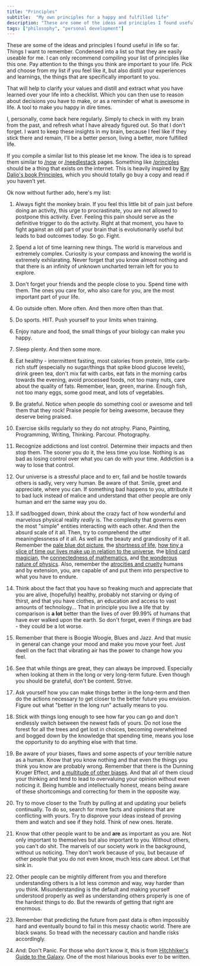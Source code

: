 ```yaml
---
title: "Principles"
subtitle:  "My own principles for a happy and fulfilled life"
description: "These are some of the ideas and principles I found useful in life so far. Things I want to remember. Condensed into a list so that they are easily useable for me. I can only recommend compiling your list of principles like this one. Pay attention to the things you think are important to your life. Pick and choose from my list if you feel like it, but also distill your experiences and learnings, the things that are specifically important to you."
tags: ["philosophy", "personal development"]
---
```


These are some of the ideas and principles I found useful in life so far. Things I want to remember. Condensed into a list so that they are easily useable for me. I can only recommend compiling your list of principles like this one. Pay attention to the things you think are important to your life. Pick and choose from my list if you feel like it, but also distill your experiences and learnings, the things that are specifically important to you. 

That will help to clarify your values and distill and extract what you have learned over your life into a checklist. Which you can then use to reason about decisions you have to make, or as a reminder of what is awesome in life. A tool to make you happy in dire times.  

I, personally, come back here regularly. Simply to check in with my brain from the past, and refresh what I have already figured out. So that I don't forget. I want to keep these insights in my brain, because I feel like if they stick there and remain, I'll be a better person, living a better, more fulfilled life. 

If you compile a similar list to this please let me know. The idea is to spread them similar to [/now](/now) or [/needlestack](/needlestack) pages. Something like [/principles](/principles) should be a thing that exists on the internet. This is heavily inspired by [Ray Dalio's book Principles](/booknotes/principles), which you should totally go buy a copy and read if you haven't yet. 

Ok now without further ado, here's my list: 

1. Always fight the monkey brain. If you feel this little bit of pain just before doing an activity, this urge to procrastinate, you are not allowed to postpone this activity. Ever. Feeling this pain should serve as the definitive trigger to do the activity. Right at that moment, you have to fight against an old part of your brain that is evolutionarily useful but leads to bad outcomes today. So go. Fight.


2. Spend a lot of time learning new things. The world is marvelous and extremely complex. Curiosity is your compass and knowing the world is extremely exhilarating. Never forget that you know almost nothing and that there is an infinity of unknown uncharted terrain left for you to explore. 


3. Don't forget your friends and the people close to you. Spend time with them. The ones you care for, who also care for you, are the most important part of your life. 


4. Go outside often. More often. And then more often than that. 


5. Do sports. HIIT. Push yourself to your limits when training. 


6. Enjoy nature and food, the small things of your biology can make you happy. 


7. Sleep plenty. And then some more. 


8. Eat healthy - intermittent fasting, most calories from protein, little carb-rich stuff (especially no sugar/things that spike blood glucose levels), drink green tea, don't mix fat with carbs, eat fats in the morning carbs towards the evening, avoid processed foods, not too many nuts, care about the quality of fats. Remember, lean, green, marine. Enough fish, not too many eggs, some good meat, and lots of vegetables. 


9. Be grateful. Notice when people do something cool or awesome and tell them that they rock! Praise people for being awesome, because they deserve being praised.


10. Exercise skills regularly so they do not atrophy. Piano, Painting, Programming, Writing, Thinking. Parcour. Photography.


11. Recognize addictions and lost control. Determine their impacts and then stop them. The sooner you do it, the less time you lose. Nothing is as bad as losing control over what you can do with your time. Addiction is a way to lose that control.


12. Our universe is a stressful place and to err, fail and be hostile towards others is sadly, very very human. Be aware of that. Smile, greet and appreciate, where you can. If something bad happens to you, attribute it to bad luck instead of malice and understand that other people are only human and err the same way you do.


13. If sad/bogged down, think about the crazy fact of how wonderful and marvelous physical reality *really* is. The complexity that governs even the most "simple" entities interacting with each other. And then the absurd scale of it all. Then, try to comprehend the utter meaninglessness of it all. As well as the beauty and grandiosity of it all. Remember the [pale blue dot picture](/assets/blog/pale-blue-dot.jpg), the [ shortness of life](https://waitbutwhy.com/2014/05/life-weeks.html), [how tiny a slice of time our lives make up in relation to the universe](https://www.youtube.com/watch?v=yNLdblFQqsw), the [blind card magician](https://www.youtube.com/watch?v=YVDwKxlcx-4), the [connectedness of mathematics](https://www.3blue1brown.com/lessons/hanoi-and-sierpinski), and [the wonderous nature of physics](https://www.youtube.com/watch?v=P1ww1IXRfTA).
Also, remember the [atrocities and cruelty](https://en.wikipedia.org/wiki/List_of_genocides_by_death_toll) humans and by extension, you, are capable of and put them into perspective to what you have to endure. 


15. Think about the fact that you have so freaking much and appreciate that you are alive, (hopefully) healthy, probably not starving or dying of thirst, and that you have clothes, an education and access to vast amounts of technology... That in principle you live a life that by comparison is **a lot** better than the lives of over 99.99% of humans that have ever walked upon the earth. So don't forget, even if things are bad - they could be a lot worse.


16. Remember that there is Boogie Woogie, Blues and Jazz. And that music in general can change your mood and make you move your feet. Just dwell on the fact that vibrating air has the power to change how you feel.


17. See that while things are great, they can always be improved. Especially when looking at them in the long or very long-term future. Even though you should be grateful, don't be content. Strive.


18. Ask yourself how you can make things better in the long-term and then do the actions necessary to get closer to the better future you envision. Figure out what "better in the long run" actually means to you.


19. Stick with things long enough to see how far you can go and don't endlessly switch between the newest fads of yours. Do not lose the forest for all the trees and get lost in choices, becoming overwhelmed and bogged down by the knowledge that spending time, means you lose the opportunity to do anything else with that time. 


20. Be aware of your biases, flaws and some aspects of your terrible nature as a human. Know that you know nothing and that even the things you think you know are probably wrong. Remember that there is the Dunning Kruger Effect, and [a multitude of other biases](https://upload.wikimedia.org/wikipedia/commons/6/65/Cognitive_bias_codex_en.svg). And that all of them cloud your thinking and tend to lead to overvaluing your opinion without even noticing it. Being humble and intellectually honest, means being aware of these shortcomings and correcting for them in the opposite way.


21. Try to move closer to the Truth by pulling at and updating your beliefs continually. To do so, search for more facts and opinions that are conflicting with yours. Try to disprove your ideas instead of proving them and watch and see if they hold. Think of new ones. Iterate.


22. Know that other people want to be and **are** as important as you are. Not only important to themselves but also important to you. Without others, you can't do shit. The marvels of our society work in the background, without us noticing. They don't work because of you, but because of other people that you do not even know, much less care about. Let that sink in.


23. Other people can be mightily different from you and therefore understanding others is a lot less common and way, way harder than you think. Misunderstanding is the default and making yourself understood properly as well as understanding others properly is one of the hardest things to do. But the rewards of getting that right are enormous. 


24. Remember that predicting the future from past data is often impossibly hard and eventually bound to fail in this messy chaotic world. There are black swans. So tread with the necessary caution and handle risks accordingly. 


25. And: Don't Panic. For those who don't know it, this is from [Hitchhiker's Guide to the Galaxy](/booknotes/the-hitchhikers-guide-to-the-galaxy). One of the most hilarious books ever to be written.

